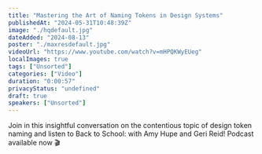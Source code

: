 ```yaml
---
title: "Mastering the Art of Naming Tokens in Design Systems"
publishedAt: "2024-05-31T10:48:39Z"
image: "./hqdefault.jpg"
dateAdded: "2024-08-13"
poster: "./maxresdefault.jpg"
videoUrl: "https://www.youtube.com/watch?v=mHPQKWyEUeg"
localImages: true
tags: ["Unsorted"]
categories: ["Video"]
duration: "0:00:57"
privacyStatus: "undefined"
draft: true
speakers: ["Unsorted"]
---
```

Join in this insightful conversation on the contentious topic of design token naming and listen to Back to School: with Amy Hupe and Geri Reid! 
Podcast available now 🎬
